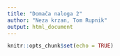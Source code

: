```yaml
---
title: "Domača naloga 2"
author: "Neza krzan, Tom Rupnik"
output: html_document
---
```


```r
knitr::opts_chunk$set(echo = TRUE)
```

